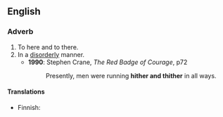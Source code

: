 ==English==

===Adverb===
{{en-adv|pos=[[hither]] [[and]] [[thither]]|-}}

# To here and to there.
# In a [[disorderly]] manner.
#* '''1990''': Stephen Crane, ''The Red Badge of Courage'', p72
#*: Presently, men were running '''hither and thither''' in all ways.

====Translations====
{{trans-top|To here and to there}}
{{trans-mid}}
{{trans-bottom}}

{{trans-top|In a disorderly manner}}
{{trans-mid}}
{{trans-bottom}}

{{checktrans-top}}
*Finnish: {{t-|fi|sinne tänne}}
{{checktrans-mid}}
{{checktrans-bottom}}